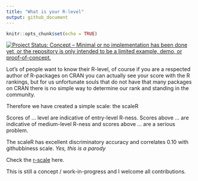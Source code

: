 ```yaml
---
title: "What is your R-level"
output: github_document
---
```


```r
knitr::opts_chunk$set(echo = TRUE)
```

[![Project Status: Concept – Minimal or no implementation has been done yet, or the repository is only intended to be a limited example, demo, or proof-of-concept.](http://www.repostatus.org/badges/latest/concept.svg)](http://www.repostatus.org/#concept)

Lot's of people want to know their R-level, of course if you are a respected author of R-packages
on CRAN you can actually see your score with the R rankings, but for us unfortunate souls that do 
not have that many packages on CRAN there is no simple way to determine our rank and standing in
the community.

Therefore we have created a simple scale: the scaleR

Scores of ... level are indicative of entry-level R-ness.
Scores above ... are indicative of medium-level R-ness
and scores above ... are a serious problem. 

The scaleR has excellent discriminatory accuracy and 
correlates 0.10 with githubbiness scale. 
*Yes, this is a parody*


Check the [r-scale](scaler.md) here.

This is still a concept / work-in-progress and I welcome all contributions.






